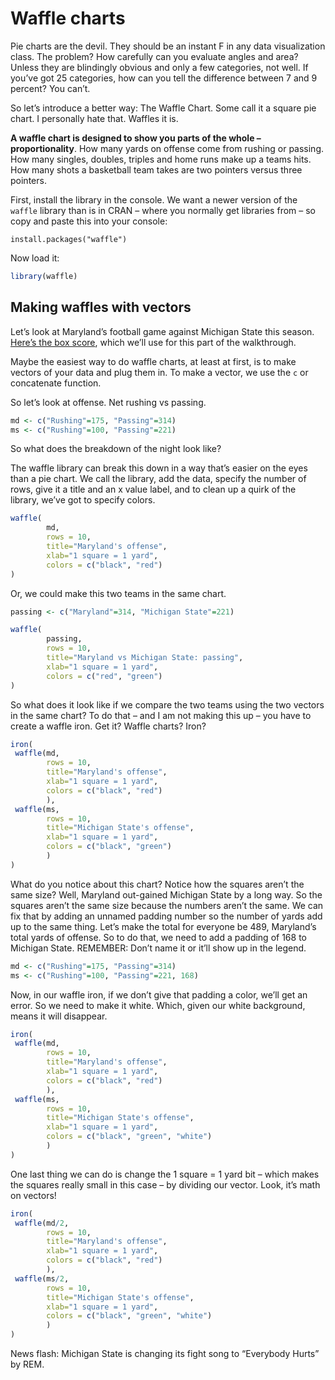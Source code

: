 # Waffle charts

Pie charts are the devil. They should be an instant F in any data visualization class. The problem? How carefully can you evaluate angles and area? Unless they are blindingly obvious and only a few categories, not well. If you've got 25 categories, how can you tell the difference between 7 and 9 percent? You can't.

So let's introduce a better way: The Waffle Chart. Some call it a square pie chart. I personally hate that. Waffles it is.

**A waffle chart is designed to show you parts of the whole -- proportionality**. How many yards on offense come from rushing or passing. How many singles, doubles, triples and home runs make up a teams hits. How many shots a basketball team takes are two pointers versus three pointers.

First, install the library in the console. We want a newer version of the `waffle` library than is in CRAN -- where you normally get libraries from -- so copy and paste this into your console:

`install.packages("waffle")`

Now load it:

```r
library(waffle)
```

## Making waffles with vectors

Let's look at Maryland's football game against Michigan State this season. [Here's the box score](https://umterps.com/sports/football/stats/2022/michigan-state/boxscore/10076), which we'll use for this part of the walkthrough.

Maybe the easiest way to do waffle charts, at least at first, is to make vectors of your data and plug them in. To make a vector, we use the `c` or concatenate function.

So let's look at offense. Net rushing vs passing.

```r
md <- c("Rushing"=175, "Passing"=314)
ms <- c("Rushing"=100, "Passing"=221)
```

So what does the breakdown of the night look like?

The waffle library can break this down in a way that's easier on the eyes than a pie chart. We call the library, add the data, specify the number of rows, give it a title and an x value label, and to clean up a quirk of the library, we've got to specify colors.

```r
waffle(
        md, 
        rows = 10, 
        title="Maryland's offense", 
        xlab="1 square = 1 yard", 
        colors = c("black", "red")
)
```

Or, we could make this two teams in the same chart.

```r
passing <- c("Maryland"=314, "Michigan State"=221)
```

```r
waffle(
        passing, 
        rows = 10, 
        title="Maryland vs Michigan State: passing", 
        xlab="1 square = 1 yard", 
        colors = c("red", "green")
)
```

So what does it look like if we compare the two teams using the two vectors in the same chart? To do that -- and I am not making this up -- you have to create a waffle iron. Get it? Waffle charts? Iron?

```r
iron(
 waffle(md, 
        rows = 10, 
        title="Maryland's offense", 
        xlab="1 square = 1 yard", 
        colors = c("black", "red")
        ),
 waffle(ms, 
        rows = 10, 
        title="Michigan State's offense", 
        xlab="1 square = 1 yard", 
        colors = c("black", "green")
        )
)
```

What do you notice about this chart? Notice how the squares aren't the same size? Well, Maryland out-gained Michigan State by a long way. So the squares aren't the same size because the numbers aren't the same. We can fix that by adding an unnamed padding number so the number of yards add up to the same thing. Let's make the total for everyone be 489, Maryland's total yards of offense. So to do that, we need to add a padding of 168 to Michigan State. REMEMBER: Don't name it or it'll show up in the legend.

```r
md <- c("Rushing"=175, "Passing"=314)
ms <- c("Rushing"=100, "Passing"=221, 168)
```

Now, in our waffle iron, if we don't give that padding a color, we'll get an error. So we need to make it white. Which, given our white background, means it will disappear.

```r
iron(
 waffle(md, 
        rows = 10, 
        title="Maryland's offense", 
        xlab="1 square = 1 yard", 
        colors = c("black", "red")
        ),
 waffle(ms, 
        rows = 10, 
        title="Michigan State's offense", 
        xlab="1 square = 1 yard",
        colors = c("black", "green", "white")
        )
)
```

One last thing we can do is change the 1 square = 1 yard bit -- which makes the squares really small in this case -- by dividing our vector. Look, it's math on vectors!

```r
iron(
 waffle(md/2, 
        rows = 10, 
        title="Maryland's offense", 
        xlab="1 square = 1 yard", 
        colors = c("black", "red")
        ),
 waffle(ms/2, 
        rows = 10, 
        title="Michigan State's offense", 
        xlab="1 square = 1 yard",
        colors = c("black", "green", "white")
        )
)
```

News flash: Michigan State is changing its fight song to "Everybody Hurts" by REM.
